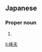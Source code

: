==Japanese==
{{ja-kanjitab|みね|お}}

===Proper noun===
{{ja-pos|みねお|proper}}

# {{given name|male|lang=ja|sort=みねお}}

[[li:峰夫]]
